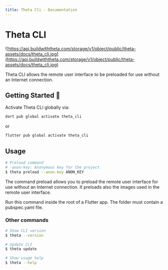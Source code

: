 ```yaml
---
title: Theta Cli - Documentation
---
```


# Theta CLI

![https://api.buildwiththeta.com/storage/v1/object/public/theta-assets/docs/theta_cli.jpg](https://api.buildwiththeta.com/storage/v1/object/public/theta-assets/docs/theta_cli.jpg)

Theta CLI allows the remote user interface to be preloaded for use without an Internet connection.

## Getting Started 🚀

Activate Theta CLI globally via:

```sh
dart pub global activate theta_cli
```
or
```sh
flutter pub global activate theta_cli
```

## Usage

```sh
# Preload command
# -anon-key: Anonymous key for the project
$ theta preload --anon-key ANON_KEY
```

The command preload allows you to preload the remote user interface for use without an Internet connection. It preloads also the images used in the remote user interface.

Run this command inside the root of a Flutter app. The folder must contain a pubspec.yaml file.

### Other commands 

```sh
# Show CLI version
$ theta --version

# Update CLI
$ theta update

# Show usage help
$ theta --help
```
